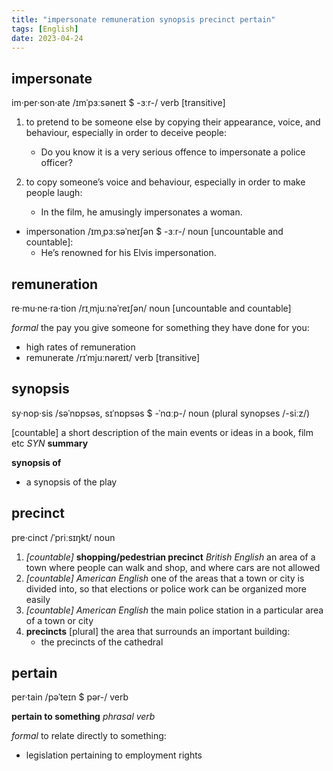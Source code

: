 ```yaml
---
title: "impersonate remuneration synopsis precinct pertain"
tags: [English]
date: 2023-04-24
---
```


## impersonate

im·per·son·ate /ɪmˈpɜːsəneɪt $ -ɜːr-/ verb [transitive]

1. to pretend to be someone else by copying their appearance, voice, and
   behaviour, especially in order to deceive people:
    - Do you know it is a very serious offence to impersonate a police officer?

2. to copy someone’s voice and behaviour, especially in order to make people laugh:
    - In the film, he amusingly impersonates a woman.

- impersonation /ɪmˌpɜːsəˈneɪʃən $ -ɜːr-/ noun [uncountable and countable]:
  - He’s renowned for his Elvis impersonation.

## remuneration

re·mu·ne·ra·tion /rɪˌmjuːnəˈreɪʃən/ noun [uncountable and countable]

*formal* the pay you give someone for something they have done for you:

- high rates of remuneration
- remunerate /rɪˈmjuːnəreɪt/ verb [transitive]

## synopsis

sy·nop·sis /səˈnɒpsəs, sɪˈnɒpsəs $ -ˈnɑːp-/ noun (plural synopses /-siːz/)

[countable] a short description of the main events or ideas in a book, film
etc *SYN* **summary**

**synopsis of**

- a synopsis of the play

## precinct

pre·cinct /ˈpriːsɪŋkt/ noun

1. *[countable]* **shopping/pedestrian precinct** *British English* an area of a town where people can walk and shop, and where cars are not allowed
2. *[countable]* *American English* one of the areas that a town or city is divided into, so that elections or police work can be organized more easily
3. *[countable] American English* the main police station in a particular area of a town or city
4. **precincts** [plural] the area that surrounds an important building:
    - the precincts of the cathedral

## pertain

per·tain /pəˈteɪn $ pər-/ verb

**pertain to something** *phrasal verb*

*formal* to relate directly to something:

- legislation pertaining to employment rights
